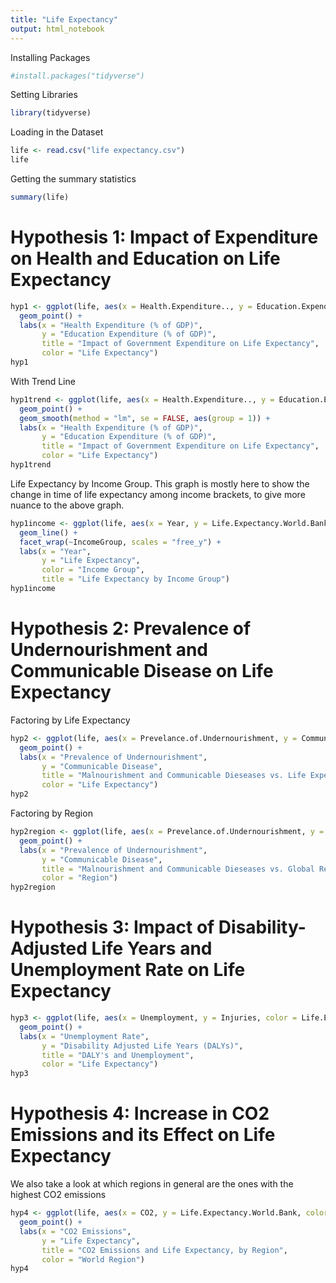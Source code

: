 ```yaml
---
title: "Life Expectancy"
output: html_notebook
---
```


Installing Packages
```r
#install.packages("tidyverse")
```

Setting Libraries
```r
library(tidyverse)
```

Loading in the Dataset
```r
life <- read.csv("life expectancy.csv")
life
```

Getting the summary statistics 
```r
summary(life)
```

# Hypothesis 1: Impact of Expenditure on Health and Education on Life Expectancy
```r
hyp1 <- ggplot(life, aes(x = Health.Expenditure.., y = Education.Expenditure.., color = Life.Expectancy.World.Bank)) +
  geom_point() +
  labs(x = "Health Expenditure (% of GDP)",
       y = "Education Expenditure (% of GDP)",
       title = "Impact of Government Expenditure on Life Expectancy",
       color = "Life Expectancy")
hyp1
```
With Trend Line
```r
hyp1trend <- ggplot(life, aes(x = Health.Expenditure.., y = Education.Expenditure.., color = Life.Expectancy.World.Bank)) +
  geom_point() +
  geom_smooth(method = "lm", se = FALSE, aes(group = 1)) +
  labs(x = "Health Expenditure (% of GDP)",
       y = "Education Expenditure (% of GDP)",
       title = "Impact of Government Expenditure on Life Expectancy",
       color = "Life Expectancy")
hyp1trend
```

Life Expectancy by Income Group.
This graph is mostly here to show the change in time of life expectancy among income brackets, to give more nuance
to the above graph.
```r
hyp1income <- ggplot(life, aes(x = Year, y = Life.Expectancy.World.Bank, group = IncomeGroup, color = IncomeGroup)) +
  geom_line() +
  facet_wrap(~IncomeGroup, scales = "free_y") +
  labs(x = "Year",
       y = "Life Expectancy",
       color = "Income Group",
       title = "Life Expectancy by Income Group") 
hyp1income
```

# Hypothesis 2: Prevalence of Undernourishment and Communicable Disease on Life Expectancy
Factoring by Life Expectancy
```r
hyp2 <- ggplot(life, aes(x = Prevelance.of.Undernourishment, y = Communicable, color = Life.Expectancy.World.Bank)) +
  geom_point() +
  labs(x = "Prevalence of Undernourishment",
       y = "Communicable Disease",
       title = "Malnourishment and Communicable Dieseases vs. Life Expectancy",
       color = "Life Expectancy")
hyp2
```

Factoring by Region
```r
hyp2region <- ggplot(life, aes(x = Prevelance.of.Undernourishment, y = Communicable, color = Region)) +
  geom_point() +
  labs(x = "Prevalence of Undernourishment",
       y = "Communicable Disease",
       title = "Malnourishment and Communicable Dieseases vs. Global Region",
       color = "Region")
hyp2region
```

# Hypothesis 3: Impact of Disability-Adjusted Life Years and Unemployment Rate on Life Expectancy
```r
hyp3 <- ggplot(life, aes(x = Unemployment, y = Injuries, color = Life.Expectancy.World.Bank)) +
  geom_point() +
  labs(x = "Unemployment Rate",
       y = "Disability Adjusted Life Years (DALYs)",
       title = "DALY's and Unemployment",
       color = "Life Expectancy")
hyp3
```

# Hypothesis 4: Increase in CO2 Emissions and its Effect on Life Expectancy 
We also take a look at which regions in general are the ones with the highest CO2 emissions
```r
hyp4 <- ggplot(life, aes(x = CO2, y = Life.Expectancy.World.Bank, color = Region)) +
  geom_point() +
  labs(x = "CO2 Emissions",
       y = "Life Expectancy",
       title = "CO2 Emissions and Life Expectancy, by Region",
       color = "World Region")
hyp4
```

```r

```

```r

```

```r

```

```r

```

```r

```

```r

```

```r

```

```r

```

```r

```

```r

```

```r

```

```r

```

```r

```

```r

```

```r

```

```r

```

